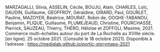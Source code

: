 
MARZAGALLI, Silvia, ASSELIN, Cécile, BOUJU, Alain, CHARLES, Loïc, DAUDIN, Guillaume, GEOFFROY, Géraldine, GIRARD, Paul, GOURLET, Pauline, MAZOYER, Béatrice, MOURAT, Robin de, OOGHE-TABANOU, Benjamin, PLIQUE, Guillaume, PLUMEJEAUD, Christine, POURCHASSE, Pierrick, SAUZEAU, Thierry, THÉRO, Héloïse et ZOFFOLI, Maxime, 2021. Commerce multi-échelles autour du port de La Rochelle au XVIIIe siècle. [en ligne]. 25 octobre 2021. [Consulté le 18 octobre 2021]. Disponible à l’adresse : https://medialab.github.io/portic-storymaps-2021
